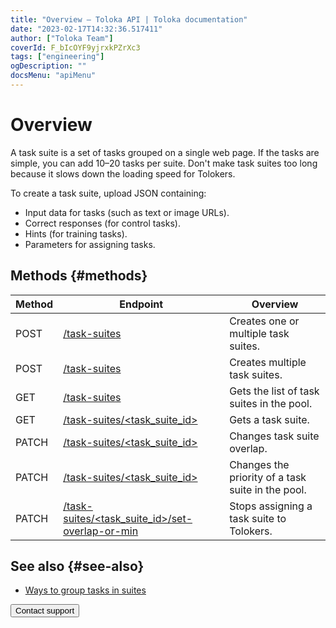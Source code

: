 ```yaml
---
title: "Overview — Toloka API | Toloka documentation"
date: "2023-02-17T14:32:36.517411"
author: ["Toloka Team"]
coverId: F_bIcOYF9yjrxkPZrXc3
tags: ["engineering"]
ogDescription: ""
docsMenu: "apiMenu"
---
```



# Overview

A task suite is a set of tasks grouped on a single web page. If the tasks are simple, you can add 10–20 tasks per suite. Don't make task suites too long because it slows down the loading speed for Tolokers.

To create a task suite, upload JSON containing:

- Input data for tasks (such as text or image URLs).
- Correct responses (for control tasks).
- Hints (for training tasks).
- Parameters for assigning tasks.

## Methods {#methods}

Method | Endpoint | Overview
----- | ----- | -----
POST | [/task-suites](/docs/api/create-task-suite) | Creates one or multiple task suites.
POST | [/task-suites](/docs/api/create-task-suite-batch) | Creates multiple task suites.
GET | [/task-suites](/docs/api/get-task-suite-list) | Gets the list of task suites in the pool.
GET | [/task-suites/<task_suite_id>](/docs/api/get-task-suite) | Gets a task suite.
PATCH | [/task-suites/<task_suite_id>](/docs/api/edit-overlap) | Changes task suite overlap.
PATCH | [/task-suites/<task_suite_id>](/docs/api/edit-order) | Changes the priority of a task suite in the pool.
PATCH | [/task-suites/<task_suite_id>/set-overlap-or-min](/docs/api/set-min-suite-overlap) | Stops assigning a task suite to Tolokers.

## See also {#see-also}

- [Ways to group tasks in suites](/docs/guide/distribute-tasks-by-pages)

<Button themeColor="light" view="default" size="l" type="link" url="/docs/guide/troubleshooting/support?form-source=api-task-suite">Contact support</Button>
